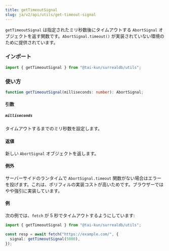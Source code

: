 ```yaml
---
title: getTimeoutSignal
slug: ja/v2/api/utils/get-timeout-signal
---
```


`getTimeoutSignal` は指定されたミリ秒数後にタイムアウトする `AbortSignal` オブジェクトを返す関数です。`AbortSignal.timeout()` が実装されていない環境のために提供されています。

### インポート

```ts
import { getTimeoutSignal } from "@tai-kun/surrealdb/utils";
```

### 使い方

```ts
function getTimeoutSignal(milliseconds: number): AbortSignal;
```

#### 引数

##### `milliseconds`

タイムアウトするまでのミリ秒数を設定します。

#### 返値

新しい `AbortSignal` オブジェクトを返します。

#### 例外

サーバーサイドのランタイムで `AbortSignal.timeout` 関数がない場合はエラーを投げます。これは、ポリフィルの実装コストが高いためです。ブラウザーではやや強引に実装しています。

#### 例

次の例では、`fetch` が 5 秒でタイムアウトするようにしています:

```ts
import { getTimeoutSignal } from "@tai-kun/surrealdb/utils";

const resp = await fetch("https://example.com/", {
  signal: getTimeoutSignal(5000),
});
```
